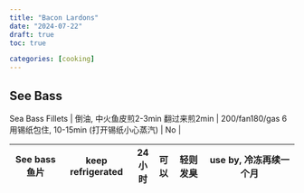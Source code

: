 ```yaml
---
title: "Bacon Lardons"
date: "2024-07-22"
draft: true
toc: true

categories: [cooking]
---
```



## See Bass

| Sea Bass Fillets | 倒油, 中火鱼皮煎2-3min 翻过来煎2min                  | 200/fan180/gas 6用锡纸包住, 10-15min (打开锡纸小心蒸汽) | No                |

| See bass 鱼片 | keep refrigerated | 24小时 | 可以 | 轻则发臭 | use by, 冷冻再续一个月 |
| ------------- | ----------------- | ------ | ---- | -------- | ---------------------- |
